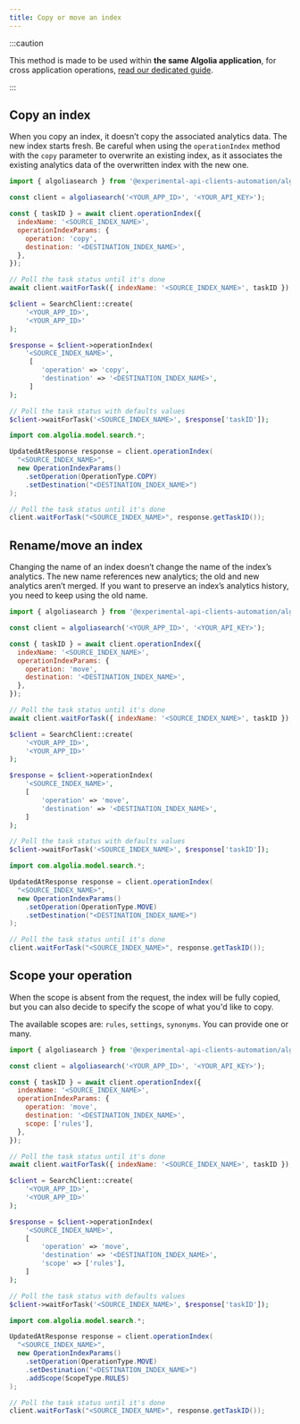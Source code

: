 ```yaml
---
title: Copy or move an index
---
```


:::caution

This method is made to be used within **the same Algolia application**, for cross application operations, [read our dedicated guide](/docs/clients/guides/copy-index-to-another-application).

:::


## Copy an index

When you copy an index, it doesn’t copy the associated analytics data. The new index starts fresh. Be careful when using the `operationIndex` method with the `copy` parameter to overwrite an existing index, as it associates the existing analytics data of the overwritten index with the new one.

<TabsLanguage>
<TabItem value="javascript">

```js
import { algoliasearch } from '@experimental-api-clients-automation/algoliasearch';

const client = algoliasearch('<YOUR_APP_ID>', '<YOUR_API_KEY>');

const { taskID } = await client.operationIndex({
  indexName: '<SOURCE_INDEX_NAME>',
  operationIndexParams: {
    operation: 'copy',
    destination: '<DESTINATION_INDEX_NAME>',
  },
});

// Poll the task status until it's done
await client.waitForTask({ indexName: '<SOURCE_INDEX_NAME>', taskID });
```

</TabItem>
<TabItem value="php">

```php
$client = SearchClient::create(
    '<YOUR_APP_ID>',
    '<YOUR_APP_ID>'
);

$response = $client->operationIndex(
    '<SOURCE_INDEX_NAME>',
     [
        'operation' => 'copy',
        'destination' => '<DESTINATION_INDEX_NAME>',
     ]
);

// Poll the task status with defaults values
$client->waitForTask('<SOURCE_INDEX_NAME>', $response['taskID']);
```

</TabItem>
<TabItem value="java">

```java
import com.algolia.model.search.*;

UpdatedAtResponse response = client.operationIndex(
  "<SOURCE_INDEX_NAME>",
  new OperationIndexParams()
    .setOperation(OperationType.COPY)
    .setDestination("<DESTINATION_INDEX_NAME>")
);

// Poll the task status until it's done
client.waitForTask("<SOURCE_INDEX_NAME>", response.getTaskID());
```

</TabItem>
</TabsLanguage>

## Rename/move an index

Changing the name of an index doesn’t change the name of the index’s analytics. The new name references new analytics; the old and new analytics aren’t merged. If you want to preserve an index’s analytics history, you need to keep using the old name.

<TabsLanguage>
<TabItem value="javascript">

```js
import { algoliasearch } from '@experimental-api-clients-automation/algoliasearch';

const client = algoliasearch('<YOUR_APP_ID>', '<YOUR_API_KEY>');

const { taskID } = await client.operationIndex({
  indexName: '<SOURCE_INDEX_NAME>',
  operationIndexParams: {
    operation: 'move',
    destination: '<DESTINATION_INDEX_NAME>',
  },
});

// Poll the task status until it's done
await client.waitForTask({ indexName: '<SOURCE_INDEX_NAME>', taskID });
```

</TabItem>
<TabItem value="php">

```php
$client = SearchClient::create(
    '<YOUR_APP_ID>',
    '<YOUR_APP_ID>'
);

$response = $client->operationIndex(
    '<SOURCE_INDEX_NAME>',
    [
        'operation' => 'move',
        'destination' => '<DESTINATION_INDEX_NAME>',
    ]
);

// Poll the task status with defaults values
$client->waitForTask('<SOURCE_INDEX_NAME>', $response['taskID']);
```

</TabItem>
<TabItem value="java">

```java
import com.algolia.model.search.*;

UpdatedAtResponse response = client.operationIndex(
  "<SOURCE_INDEX_NAME>",
  new OperationIndexParams()
    .setOperation(OperationType.MOVE)
    .setDestination("<DESTINATION_INDEX_NAME>")
);

// Poll the task status until it's done
client.waitForTask("<SOURCE_INDEX_NAME>", response.getTaskID());
```

</TabItem>
</TabsLanguage>

## Scope your operation

When the scope is absent from the request, the index will be fully copied, but you can also decide to specify the scope of what you'd like to copy.

The available scopes are: `rules`, `settings`, `synonyms`. You can provide one or many.

<TabsLanguage>
<TabItem value="javascript">

```js
import { algoliasearch } from '@experimental-api-clients-automation/algoliasearch';

const client = algoliasearch('<YOUR_APP_ID>', '<YOUR_API_KEY>');

const { taskID } = await client.operationIndex({
  indexName: '<SOURCE_INDEX_NAME>',
  operationIndexParams: {
    operation: 'move',
    destination: '<DESTINATION_INDEX_NAME>',
    scope: ['rules'],
  },
});

// Poll the task status until it's done
await client.waitForTask({ indexName: '<SOURCE_INDEX_NAME>', taskID });
```

</TabItem>
<TabItem value="php">

```php
$client = SearchClient::create(
    '<YOUR_APP_ID>',
    '<YOUR_APP_ID>'
);

$response = $client->operationIndex(
    '<SOURCE_INDEX_NAME>',
    [
        'operation' => 'move',
        'destination' => '<DESTINATION_INDEX_NAME>',
        'scope' => ['rules'],
    ]
);

// Poll the task status with defaults values
$client->waitForTask('<SOURCE_INDEX_NAME>', $response['taskID']);
```

</TabItem>
<TabItem value="java">

```java
import com.algolia.model.search.*;

UpdatedAtResponse response = client.operationIndex(
  "<SOURCE_INDEX_NAME>",
  new OperationIndexParams()
    .setOperation(OperationType.MOVE)
    .setDestination("<DESTINATION_INDEX_NAME>")
    .addScope(ScopeType.RULES)
);

// Poll the task status until it's done
client.waitForTask("<SOURCE_INDEX_NAME>", response.getTaskID());
```

</TabItem>
</TabsLanguage>
